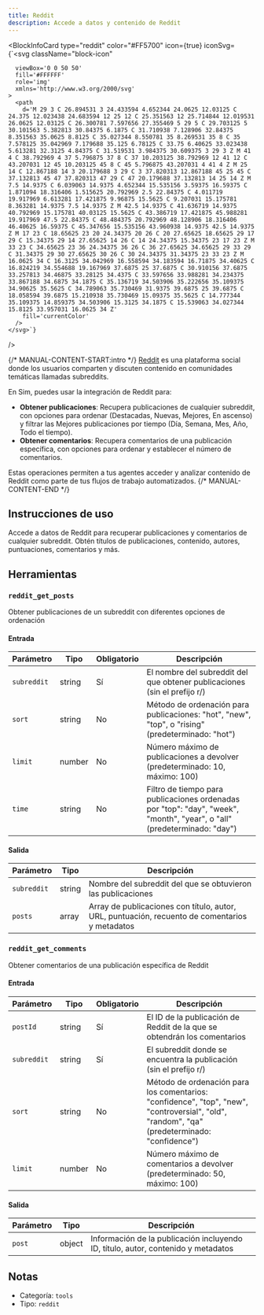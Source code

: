 ```yaml
---
title: Reddit
description: Accede a datos y contenido de Reddit
---
```



<BlockInfoCard 
  type="reddit"
  color="#FF5700"
  icon={true}
  iconSvg={`<svg className="block-icon"
      
      
      
      viewBox='0 0 50 50'
      fill='#FFFFFF'
      role='img'
      xmlns='http://www.w3.org/2000/svg'
    >
      <path
        d='M 29 3 C 26.894531 3 24.433594 4.652344 24.0625 12.03125 C 24.375 12.023438 24.683594 12 25 12 C 25.351563 12 25.714844 12.019531 26.0625 12.03125 C 26.300781 7.597656 27.355469 5 29 5 C 29.703125 5 30.101563 5.382813 30.84375 6.1875 C 31.710938 7.128906 32.84375 8.351563 35.0625 8.8125 C 35.027344 8.550781 35 8.269531 35 8 C 35 7.578125 35.042969 7.179688 35.125 6.78125 C 33.75 6.40625 33.023438 5.613281 32.3125 4.84375 C 31.519531 3.984375 30.609375 3 29 3 Z M 41 4 C 38.792969 4 37 5.796875 37 8 C 37 10.203125 38.792969 12 41 12 C 43.207031 12 45 10.203125 45 8 C 45 5.796875 43.207031 4 41 4 Z M 25 14 C 12.867188 14 3 20.179688 3 29 C 3 37.820313 12.867188 45 25 45 C 37.132813 45 47 37.820313 47 29 C 47 20.179688 37.132813 14 25 14 Z M 7.5 14.9375 C 6.039063 14.9375 4.652344 15.535156 3.59375 16.59375 C 1.871094 18.316406 1.515625 20.792969 2.5 22.84375 C 4.011719 19.917969 6.613281 17.421875 9.96875 15.5625 C 9.207031 15.175781 8.363281 14.9375 7.5 14.9375 Z M 42.5 14.9375 C 41.636719 14.9375 40.792969 15.175781 40.03125 15.5625 C 43.386719 17.421875 45.988281 19.917969 47.5 22.84375 C 48.484375 20.792969 48.128906 18.316406 46.40625 16.59375 C 45.347656 15.535156 43.960938 14.9375 42.5 14.9375 Z M 17 23 C 18.65625 23 20 24.34375 20 26 C 20 27.65625 18.65625 29 17 29 C 15.34375 29 14 27.65625 14 26 C 14 24.34375 15.34375 23 17 23 Z M 33 23 C 34.65625 23 36 24.34375 36 26 C 36 27.65625 34.65625 29 33 29 C 31.34375 29 30 27.65625 30 26 C 30 24.34375 31.34375 23 33 23 Z M 16.0625 34 C 16.3125 34.042969 16.558594 34.183594 16.71875 34.40625 C 16.824219 34.554688 19.167969 37.6875 25 37.6875 C 30.910156 37.6875 33.257813 34.46875 33.28125 34.4375 C 33.597656 33.988281 34.234375 33.867188 34.6875 34.1875 C 35.136719 34.503906 35.222656 35.109375 34.90625 35.5625 C 34.789063 35.730469 31.9375 39.6875 25 39.6875 C 18.058594 39.6875 15.210938 35.730469 15.09375 35.5625 C 14.777344 35.109375 14.859375 34.503906 15.3125 34.1875 C 15.539063 34.027344 15.8125 33.957031 16.0625 34 Z'
        fill='currentColor'
      />
    </svg>`}
/>

{/* MANUAL-CONTENT-START:intro */}
[Reddit](https://www.reddit.com/) es una plataforma social donde los usuarios comparten y discuten contenido en comunidades temáticas llamadas subreddits.

En Sim, puedes usar la integración de Reddit para:

- **Obtener publicaciones**: Recupera publicaciones de cualquier subreddit, con opciones para ordenar (Destacadas, Nuevas, Mejores, En ascenso) y filtrar las Mejores publicaciones por tiempo (Día, Semana, Mes, Año, Todo el tiempo).
- **Obtener comentarios**: Recupera comentarios de una publicación específica, con opciones para ordenar y establecer el número de comentarios.

Estas operaciones permiten a tus agentes acceder y analizar contenido de Reddit como parte de tus flujos de trabajo automatizados.
{/* MANUAL-CONTENT-END */}

## Instrucciones de uso

Accede a datos de Reddit para recuperar publicaciones y comentarios de cualquier subreddit. Obtén títulos de publicaciones, contenido, autores, puntuaciones, comentarios y más.

## Herramientas

### `reddit_get_posts`

Obtener publicaciones de un subreddit con diferentes opciones de ordenación

#### Entrada

| Parámetro | Tipo | Obligatorio | Descripción |
| --------- | ---- | -------- | ----------- |
| `subreddit` | string | Sí | El nombre del subreddit del que obtener publicaciones \(sin el prefijo r/\) |
| `sort` | string | No | Método de ordenación para publicaciones: "hot", "new", "top", o "rising" \(predeterminado: "hot"\) |
| `limit` | number | No | Número máximo de publicaciones a devolver \(predeterminado: 10, máximo: 100\) |
| `time` | string | No | Filtro de tiempo para publicaciones ordenadas por "top": "day", "week", "month", "year", o "all" \(predeterminado: "day"\) |

#### Salida

| Parámetro | Tipo | Descripción |
| --------- | ---- | ----------- |
| `subreddit` | string | Nombre del subreddit del que se obtuvieron las publicaciones |
| `posts` | array | Array de publicaciones con título, autor, URL, puntuación, recuento de comentarios y metadatos |

### `reddit_get_comments`

Obtener comentarios de una publicación específica de Reddit

#### Entrada

| Parámetro | Tipo | Obligatorio | Descripción |
| --------- | ---- | -------- | ----------- |
| `postId` | string | Sí | El ID de la publicación de Reddit de la que se obtendrán los comentarios |
| `subreddit` | string | Sí | El subreddit donde se encuentra la publicación \(sin el prefijo r/\) |
| `sort` | string | No | Método de ordenación para los comentarios: "confidence", "top", "new", "controversial", "old", "random", "qa" \(predeterminado: "confidence"\) |
| `limit` | number | No | Número máximo de comentarios a devolver \(predeterminado: 50, máximo: 100\) |

#### Salida

| Parámetro | Tipo | Descripción |
| --------- | ---- | ----------- |
| `post` | object | Información de la publicación incluyendo ID, título, autor, contenido y metadatos |

## Notas

- Categoría: `tools`
- Tipo: `reddit`
